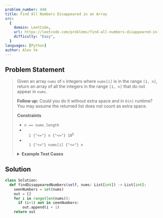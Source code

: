 ```yaml
---
problem_number: 448
title: Find All Numbers Disappeared in an Array
src:
  {
    domain: LeetCode,
    url: https://leetcode.com/problems/find-all-numbers-disappeared-in-an-array/,
    difficulty: "Easy",
  }
languages: [Python]
author: Alex Ye
---
```


## Problem Statement

<blockquote src={frontmatter.src_url}>

Given an array `nums` of `n` integers where `nums[i]` is in the range `[1, n]`, return an array of all the integers in the range `[1, n]` that do not appear in `nums`.

**Follow up:** Could you do it without extra space and in `O(n)` runtime? You may assume the returned list does not count as extra space.

**Constraints**

- `n == nums.length`
- <code>
    1 {"<="} n {"<="} 10<sup>5</sup>
  </code>
- <code>
    1 {"<="} nums[i] {"<="} n
  </code>

<details>
<summary><strong>Example Test Cases</strong></summary>

**Example 1:**

```
Input: nums = [4,3,2,7,8,2,3,1]
Output: [5,6]
```

**Example 2:**

```
Input: nums = [1,1]
Output: [2]
```

</details>
</blockquote>

## Solution

```python
class Solution:
  def findDisappearedNumbers(self, nums: List[int]) -> List[int]:
    seenNumbers = set(nums)
    out = []
    for i in range(len(nums)):
      if (i+1) not in seenNumbers:
        out.append(i + 1)
    return out
```

